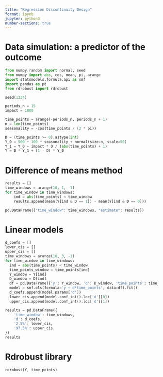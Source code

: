 ```yaml
---
title: "Regression Discontinuity Design"
format: ipynb
jupyter: python3
number-sections: true
---
```



# Data simulation: a predictor of the outcome

```python
from numpy.random import normal, seed
from numpy import abs, cos, mean, pi, arange
import statsmodels.formula.api as smf
import pandas as pd
from rdrobust import rdrobust

seed(1234)

periods_n = 15
impact = 1000

time_points = arange(-periods_n, periods_n + 1)
n = len(time_points)
seasonality = -cos(time_points / (2 * pi))

D = (time_points >= 0).astype(int)
Y_0 = 500 + 100 * seasonality + normal(size=n, scale=50)
Y_1 = Y_0 + impact * D / (abs(time_points) + 1)
Y = D * Y_1 + (1 - D) * Y_0
```



# Difference of means method

```python
results = []
time_windows = arange(10, 1, -1)
for time_window in time_windows:
    ind = abs(time_points) < time_window
    results.append(mean(Y[ind & D == 1]) - mean(Y[ind & D == 0]))

pd.DataFrame({"time_window": time_windows, "estimate": results})
```

# Linear models

```python
d_coefs = []
lower_cis = []
upper_cis = []
time_windows = arange(10, 3, -1)
for time_window in time_windows:
  ind = abs(time_points) < time_window
  time_points_window = time_points[ind]
  Y_window = Y[ind]
  D_window = D[ind]
  df = pd.DataFrame({'y': Y_window, 'd': D_window, 'time_points': time_points_window})
  model = smf.ols(formula='y ~ d*time_points', data=df).fit()
  d_coefs.append(model.params['d'])
  lower_cis.append(model.conf_int().loc['d'][0])
  upper_cis.append(model.conf_int().loc['d'][1])

results = pd.DataFrame({
    'time_window': time_windows,
    'd': d_coefs,
    '2.5%': lower_cis,
    '97.5%': upper_cis
})
results
```


# Rdrobust library


```python
rdrobust(Y, time_points)
```


